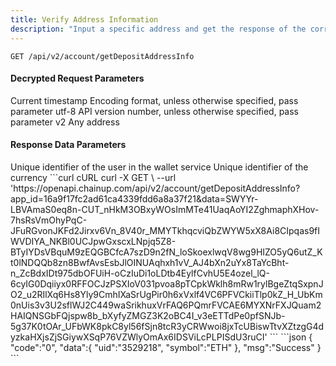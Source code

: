 ---
title: Verify Address Information
description: "Input a specific address and get the response of the corresponding custody user and currency information"
---

`GET /api/v2/account/getDepositAddressInfo` 

#### Decrypted Request Parameters
<ParamField query="time" type="long" required>
    Current timestamp
</ParamField>
<ParamField query="charset" type="string" required>
    Encoding format, unless otherwise specified, pass parameter utf-8
</ParamField>
<ParamField query="version" type="string" required>
    API version number, unless otherwise specified, pass parameter v2
</ParamField>


<ParamField query="address" type="string" required>
    Any address
</ParamField>


#### Response Data Parameters
<Expandable title="object">
    <ResponseField name="uid" type="integer">Unique identifier of the user in the wallet service</ResponseField>
    <ResponseField name="symbol" type="string">Unique identifier of the currency</ResponseField>
</Expandable>


<RequestExample>
  ```curl cURL
  curl -X GET \
  --url 'https://openapi.chainup.com/api/v2/account/getDepositAddressInfo?app_id=16a9f17fc2ad61ca4339fdd6a8a37f21&data=SWYYr-LBVAmaS0eq8n-CUT_nHkM3OBxyWOsImMTe41UaqAoYI2ZghmaphXHov-7hsRsVmOhyPqC-JFuRGvonJKFd2Jirxv6Vn_8V40r_MMYTkhqcviQbZWYW5xX8Ai8CIpqas9fIWVDIYA_NKBl0UCJpwGxscxLNpjq5Z8-BTyIYDsVBquM9zEQGBCfcA7szD9n2fN_loSkoexlwqV8wg9HIZO5yQ6utZ_Kt0lNDQQb8zn8BwfAvsEsbJlOINUAqhxh1vV_AJ4bXn2uYx8TaYcBht-n_ZcBdxIDt975dbOFUiH-oCzIuDi1oLDtb4EylfCvhU5E4ozel_lQ-6cyIG0Dqiiyx0RFFOCJzPSXIoV031pvoa8pTCpkWklh8mRw1rylBgeZtqSxpnJO2_u2RIlXq6Hs8Yly9CmhIXaSrUgPir0h6xVxlf4VC6PFVCkiiTlp0kZ_H_UbKm0nUis3v3U2sflWJ2C449waSrikhuxVrFAQ6PQmrFVCAE6MYXNrFXJQuam2HAIQNSGbFQjspw8b_bXyfyZMGZ3K2oBC4I_v3eETTdPe0pfSNJb-5g37K0tOAr_UFbWK8pkC8yl56fSjn8tcR3yCRWwoi8jxTcUBiswTtvXZtzgG4dyzkaHXjsZjSGiywXSqP76VZWlyOmAx6IDSViLcPLPISdU3ruCI'
  ```
</RequestExample>


<ResponseExample>
```json
{
    "code":"0",
    "data":{
        "uid":"3529218",
        "symbol":"ETH"
    },
    "msg":"Success"
}
```
</ResponseExample>